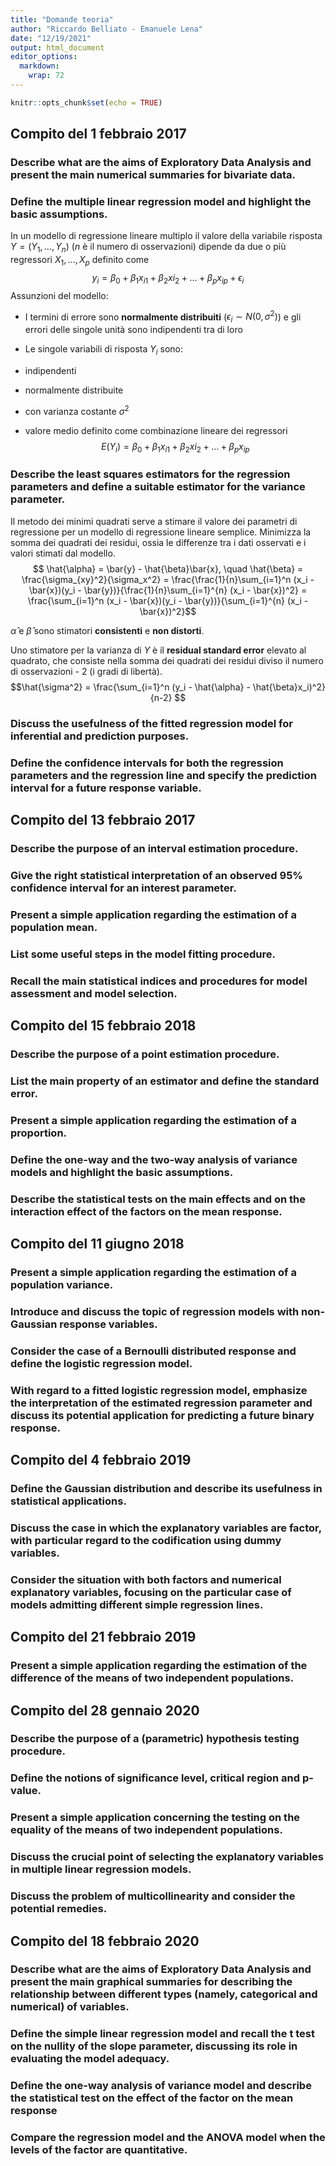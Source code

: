 ```yaml
---
title: "Domande teoria"
author: "Riccardo Belliato - Emanuele Lena"
date: "12/19/2021"
output: html_document
editor_options: 
  markdown: 
    wrap: 72
---
```


```r
knitr::opts_chunk$set(echo = TRUE)
```

## Compito del 1 febbraio 2017

### Describe what are the aims of Exploratory Data Analysis and present the main numerical summaries for bivariate data.


### Define the multiple linear regression model and highlight the basic assumptions.

In un modello di regressione lineare multiplo il valore della variabile risposta $Y = (Y_1, \dots, Y_n)$ ($n$ è il numero di osservazioni) dipende da due o più regressori
$X_1,\dots,X_p$ definito come
$$ y_i = \beta_0 + \beta_1 x_{i1} + \beta_2 x{i_2} + \dots + \beta_p x_{ip} + \epsilon_i $$
Assunzioni del modello:

-   I termini di errore sono **normalmente distribuiti**
    ($\epsilon_i \sim N(0, \sigma^2)$) e gli errori delle singole unità sono indipendenti tra di loro

-    Le singole variabili di risposta $Y_i$ sono:
  * indipendenti
  * normalmente distribuite
  * con varianza costante $\sigma^2$
  * valore medio definito come combinazione lineare dei regressori
    $$ E(Y_i) = \beta_0 + \beta_1 x_{i1} + \beta_2 x{i_2} + \dots + \beta_p x_{ip} $$

### Describe the least squares estimators for the regression parameters and define a suitable estimator for the variance parameter.

Il metodo dei minimi quadrati serve a stimare il valore dei parametri di regressione per un modello di regressione lineare semplice. Minimizza la somma dei quadrati dei residui, ossia le differenze tra i dati osservati e i valori stimati dal modello.
$$ \hat{\alpha} = \bar{y} - \hat{\beta}\bar{x}, \quad \hat{\beta} = \frac{\sigma_{xy}^2}{\sigma_x^2} = \frac{\frac{1}{n}\sum_{i=1}^n (x_i - \bar{x})(y_i - \bar{y})}{\frac{1}{n}\sum_{i=1}^{n} (x_i - \bar{x})^2} = \frac{\sum_{i=1}^n (x_i - \bar{x})(y_i - \bar{y})}{\sum_{i=1}^{n} (x_i - \bar{x})^2}$$

$\hat{\alpha}$ e $\hat{\beta}$ sono stimatori **consistenti** e **non distorti**.

Uno stimatore per la varianza di $Y$ è il **residual standard error** elevato al quadrato, che consiste nella somma dei quadrati dei residui diviso il numero di osservazioni - 2 (i gradi di libertà).
$$\hat{\sigma^2} = \frac{\sum_{i=1}^n (y_i - \hat{\alpha} - \hat{\beta}x_i)^2}{n-2} $$

### Discuss the usefulness of the fitted regression model for inferential and prediction purposes.

### Define the confidence intervals for both the regression parameters and the regression line and specify the prediction interval for a future response variable.

## Compito del 13 febbraio 2017

### Describe the purpose of an interval estimation procedure.

### Give the right statistical interpretation of an observed 95% confidence interval for an interest parameter.

### Present a simple application regarding the estimation of a population mean.

### List some useful steps in the model fitting procedure.

### Recall the main statistical indices and procedures for model assessment and model selection.

## Compito del 15 febbraio 2018

### Describe the purpose of a point estimation procedure.

### List the main property of an estimator and define the standard error.

### Present a simple application regarding the estimation of a proportion.

### Define the one-way and the two-way analysis of variance models and highlight the basic assumptions.

### Describe the statistical tests on the main effects and on the interaction effect of the factors on the mean response.

## Compito del 11 giugno 2018

### Present a simple application regarding the estimation of a population variance.

### Introduce and discuss the topic of regression models with non-Gaussian response variables.

### Consider the case of a Bernoulli distributed response and define the logistic regression model.

### With regard to a fitted logistic regression model, emphasize the interpretation of the estimated regression parameter and discuss its potential application for predicting a future binary response.

## Compito del 4 febbraio 2019

### Define the Gaussian distribution and describe its usefulness in statistical applications.

### Discuss the case in which the explanatory variables are factor, with particular regard to the codification using dummy variables.

### Consider the situation with both factors and numerical explanatory variables, focusing on the particular case of models admitting different simple regression lines.

## Compito del 21 febbraio 2019

### Present a simple application regarding the estimation of the difference of the means of two independent populations.

## Compito del 28 gennaio 2020

### Describe the purpose of a (parametric) hypothesis testing procedure.

### Define the notions of significance level, critical region and p-value.

### Present a simple application concerning the testing on the equality of the means of two independent populations.

### Discuss the crucial point of selecting the explanatory variables in multiple linear regression models.

### Discuss the problem of multicollinearity and consider the potential remedies.

## Compito del 18 febbraio 2020

### Describe what are the aims of Exploratory Data Analysis and present the main graphical summaries for describing the relationship between different types (namely, categorical and numerical) of variables.

### Define the simple linear regression model and recall the t test on the nullity of the slope parameter, discussing its role in evaluating the model adequacy.

### Define the one-way analysis of variance model and describe the statistical test on the effect of the factor on the mean response

### Compare the regression model and the ANOVA model when the levels of the factor are quantitative.
